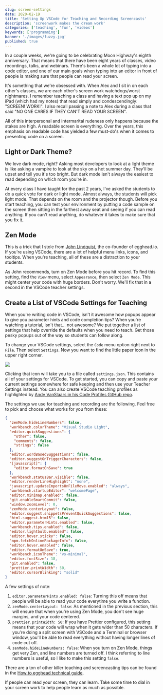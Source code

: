 ```yaml
---
slug: screen-settings
date: 2020-02-19
title: 'Setting Up VSCode for Teaching and Recording Screencasts'
description: 'screenwork makes the dream work'
categories: ['teaching', 'fun', 'videos']
keywords: ['programming']
banner: './images/fuzzy.jpg'
published: true
---
```


In a couple weeks, we're going to be celebrating Moon Highway's eighth anniversary. That means that there have been eight years of classes, video recordings, talks, and webinars. There's been a whole lot of typing into a code editor, and one of our main goals when typing into an editor in front of people is making sure that people can read your screen.

It's something that we're obsessed with. When Alex and I sit in on each other's classes, we are each other's screen work watchdogs/worst nightmares. I remember teaching a class and having a text pop up on my iPad (which had my notes) that read simply and condescendingly: "SCREEN! WORK!". I also recall passing a note to Alex during a class that said "NO ONE CARES IF THEY CAN'T READ YOUR SCREEN".

All of this interpersonal and intermarital rudeness only happens because the stakes are high. A readable screen is everything. Over the years, this emphasis on readable code has yielded a few must-do's when it comes to presenting code on a screen. 

## Light or Dark Theme?

We love dark mode, right? Asking most developers to look at a light theme is like asking a vampire to look at the sky on a hot summer day. They'll be upset and tell you it's too bright. But dark mode isn't always the easiest to read depending on which room you're in.

At every class I have taught for the past 2 years, I've asked the students to do a quick vote for dark or light mode. Almost always, the students will pick light mode. That depends on the room and the projector though. Before you start teaching, you can test your environment by putting a code sample on the screen then sitting in the farthest away seat and seeing if you can read anything. If you can't read anything, do whatever it takes to make sure that you fix it.

## Zen Mode

This is a trick that I stole from [John Lindquist](https://twitter.com/johnlindquist), the co-founder of egghead.io. If you're using VSCode, there are a lot of helpful menu links, icons, and tooltips. When you're teaching, all of these are a distraction to your students. 

As John recommends, turn on Zen Mode before you hit record. To find this setting, find the `View` menu, select `Appearance`, then select `Zen Mode`. This might center your code with huge borders. Don't worry. We'll fix that in a second in the VSCode teacher settings.

## Create a List of VSCode Settings for Teaching

When you're writing code in VSCode, isn't it awesome how popups appear to give you parameter hints and code completion tips? When you're watching a tutorial, isn't that... not awesome? We put together a list of settings that help override the defaults when you need to teach. Get those pesky popups out of the way so students can follow along. 

To change your VSCode settings, select the `Code` menu option right next to `File`. Then select `Settings`. Now you want to find the little paper icon in the upper right corner.

![](./images/VSCodeScreenshot.png)

Clicking that icon will take you to a file called `settings.json`. This contains all of your settings for VSCode. To get started, you can copy and paste your current settings somewhere for safe keeping and then use your Teacher Settings instead. You can also create VSCode teaching profiles as highlighted by [Andy VanSlaars in his Code Profiles GitHub repo](https://github.com/avanslaars/code-profiles).

The settings we use for teaching and recording are the following. Feel free to pick and choose what works for you from these:

```json
{
  "zenMode.hideLineNumbers": false,
  "workbench.colorTheme": "Visual Studio Light",
  "editor.quickSuggestions": {
    "other": false,
    "comments": false,
    "strings": false
  },
  "editor.wordBasedSuggestions": false,
  "editor.suggestOnTriggerCharacters": false,
  "[javascript]": {
    "editor.formatOnSave": true
  },
  "workbench.statusBar.visible": false,
  "editor.renderLineHighlight": "none",
  "javascript.updateImportsOnFileMove.enabled": "always",
  "workbench.startupEditor": "welcomePage",
  "editor.minimap.enabled": false,
  "git.enableSmartCommit": false,
  "window.zoomLevel": 0,
  "zenMode.centerLayout": false,
  "editor.suggest.snippetsPreventQuickSuggestions": false,
  "html.suggest.html5": false,
  "editor.parameterHints.enabled": false,
  "workbench.tips.enabled": false,
  "editor.lightbulb.enabled": false,
  "editor.hover.sticky": false,
  "npm.fetchOnlinePackageInfo": false,
  "editor.hover.enabled": false,
  "editor.formatOnSave": true,
  "workbench.iconTheme": "vs-minimal",
  "editor.fontSize": 18,
  "git.enabled": false,
  "prettier.printWidth": 50,
  "editor.cursorBlinking": "solid"
}
```

A few settings of note:

1. `editor.parameterHints.enabled: false`: Turning this off means that people will be able to read your code everytime you write a function.
2. `zenMode.centerLayout: false`: As mentioned in the previous section, this will ensure that when you're using Zen Mode, you don't see huge margins, and your code centered.
3. `prettier.printWidth: 50`: If you have Prettier configured, this setting means that your code will wrap when it gets wider than 50 characters. If you're doing a split screen with VSCode and a Terminal or browser window, you'll be able to read everything without having longer lines of code cut off.
4. `zenMode.hideLineNumbers: false`: When you turn on Zen Mode, things get very Zen, and line numbers are turned off. I think referring to line numbers is useful, so I like to make this setting `false`.

There are a ton of other killer teaching and screencasting tips can be found in the [How to egghead technical guide](https://howtoegghead.com/instructor/screencasting/).

If people can read your screen, they can learn. Take some time to dial in your screen work to help people learn as much as possible.
